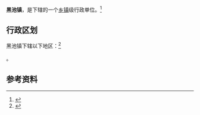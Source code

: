 {{中国乡级行政区|61/05/24/105/000}}

'''黑池镇'''，是{{PRC admin/fullname|61/05/24/105/000|3}}下辖的一个[[乡镇|乡镇]]级行政单位。<ref>{{PRC admin/ref sgc|{{PRC admin/parent|61/05/24/105/000}}}}</ref>

== 行政区划 ==

黑池镇下辖以下地区：<ref>{{PRC admin/ref sgc|61/05/24/105/000}}</ref>

{{PRC admin/children|61/05/24/105/000}}。

== 参考资料 ==

{{reflist}}

{{行政区划小作品}}
{{PRC admin/navcat|61/05/24/105/000}}